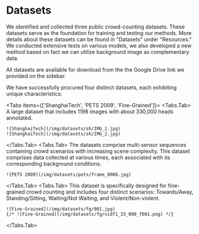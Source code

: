 # Datasets

We identified and collected three public crowd-counting datasets.
These datasets serve as the foundation for training and testing our methods.
More details about these datasets can be found in "Datasets" under "Resources."
We conducted extensive tests on various models, we also developed a new method based
on fact we can utilize background image as complementary data.


<Callout type="info">
  All datasets are available for download from the the Google Drive link we
  provided on the sidebar.
</Callout>

We have successfully procured four distinct datasets, each exhibiting unique characteristics:

<Tabs items={['ShanghaiTech', 'PETS 2009', 'Fine-Grained']}>
  <Tabs.Tab>
    A large dataset that includes 1198 images with about 330,000 heads
    annotated.

    ![ShanghaiTech](/img/datasets/sh/IMG_1.jpg)
    ![ShanghaiTech](/img/datasets/sh/IMG_2.jpg)

  </Tabs.Tab>
  <Tabs.Tab>
    The datasets comprise multi-sensor sequences containing crowd scenarios with
    increasing scene complexity. This dataset comprises data collected at
    various times, each associated with its corresponding background conditions.

    ![PETS 2009](/img/datasets/pets/frame_0000.jpg)

  </Tabs.Tab>
  <Tabs.Tab>
    This dataset is specifically designed for fine-grained crowd counting and
    includes four distinct scenarios: Towards/Away, Standing/Sitting,
    Waiting/Not Waiting, and Violent/Non-violent.

    ![Fine-Grained](/img/datasets/fg/001.jpg)
    {/* ![Fine-Grained](/img/datasets/fg/vidf1_33_000_f001.png) */}

  </Tabs.Tab>
</Tabs>
